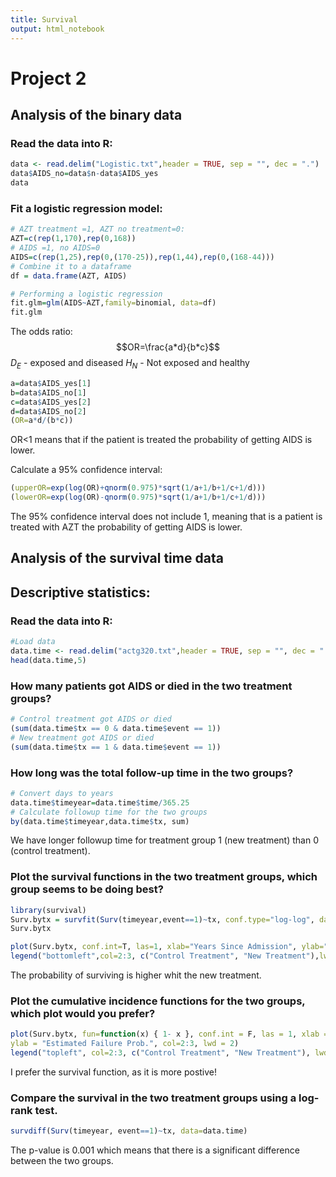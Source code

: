 ```yaml
---
title: Survival
output: html_notebook
---
```


# Project 2 
## Analysis of the binary data
### Read the data into R:
```r
data <- read.delim("Logistic.txt",header = TRUE, sep = "", dec = ".")
data$AIDS_no=data$n-data$AIDS_yes
data
```

### Fit a logistic regression model:
```r
# AZT treatment =1, AZT no treatment=0:
AZT=c(rep(1,170),rep(0,168))
# AIDS =1, no AIDS=0
AIDS=c(rep(1,25),rep(0,(170-25)),rep(1,44),rep(0,(168-44)))
# Combine it to a dataframe
df = data.frame(AZT, AIDS) 
```

```r
# Performing a logistic regression
fit.glm=glm(AIDS~AZT,family=binomial, data=df)
fit.glm
```

The odds ratio: 
$$OR=\frac{a*d}{b*c}$$
$D_E$ - exposed and diseased
$H_N$ - Not exposed and healthy

```r
a=data$AIDS_yes[1]
b=data$AIDS_no[1]
c=data$AIDS_yes[2]
d=data$AIDS_no[2]
(OR=a*d/(b*c))
```
OR<1 means that if the patient is treated the probability of getting AIDS is lower.

Calculate a 95% confidence interval:
```r
(upperOR=exp(log(OR)+qnorm(0.975)*sqrt(1/a+1/b+1/c+1/d)))
(lowerOR=exp(log(OR)-qnorm(0.975)*sqrt(1/a+1/b+1/c+1/d)))
```
The 95% confidence interval does not include 1, meaning that is a patient is treated with AZT the probability of getting AIDS is lower.

## Analysis of the survival time data

## Descriptive statistics:

### Read the data into R:
```r
#Load data
data.time <- read.delim("actg320.txt",header = TRUE, sep = "", dec = ".")
head(data.time,5) 
```

### How many patients got AIDS or died in the two treatment groups?
```r
# Control treatment got AIDS or died
(sum(data.time$tx == 0 & data.time$event == 1))
# New treatment got AIDS or died
(sum(data.time$tx == 1 & data.time$event == 1))
```

### How long was the total follow-up time in the two groups?
```r
# Convert days to years
data.time$timeyear=data.time$time/365.25
# Calculate followup time for the two groups
by(data.time$timeyear,data.time$tx, sum)
```

We have longer followup time for treatment group 1 (new treatment) than 0 (control treatment).

### Plot the survival functions in the two treatment groups, which group seems to be doing best?
```r
library(survival)
Surv.bytx = survfit(Surv(timeyear,event==1)~tx, conf.type="log-log", data=data.time)
Surv.bytx
```

```r
plot(Surv.bytx, conf.int=T, las=1, xlab="Years Since Admission", ylab="Estimated Survival Prob", col=2:3, lwd=2, ylim=c(0.75,1))
legend("bottomleft",col=2:3, c("Control Treatment", "New Treatment"),lwd=2)
```
The probability of surviving is higher whit the new treatment.

### Plot the cumulative incidence functions for the two groups, which plot would you prefer?
```r
plot(Surv.bytx, fun=function(x) { 1- x }, conf.int = F, las = 1, xlab = "Years since admission",
ylab = "Estimated Failure Prob.", col=2:3, lwd = 2)
legend("topleft", col=2:3, c("Control Treatment", "New Treatment"), lwd=2)
```
I prefer the survival function, as it is more postive!

### Compare the survival in the two treatment groups using a log-rank test.
```r
survdiff(Surv(timeyear, event==1)~tx, data=data.time)
```

The p-value is 0.001 which means that there is a significant difference between the two groups.
